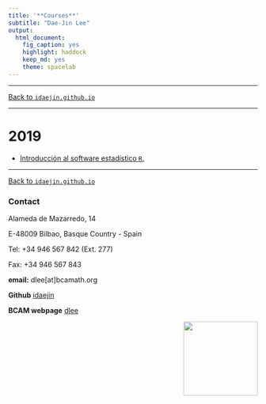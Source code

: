 ```yaml
---
title: '**Courses**'
subtitle: "Dae-Jin Lee"
output:
  html_document:
    fig_caption: yes
    highlight: haddock
    keep_md: yes
    theme: spacelab
---
```


----------------------------

[Back to `idaejin.github.io`](http://idaejin.github.io/)

----------------------------

# 2019

 + [Introducción al software estadístico `R`.](http://idaejin.github.io/courses/R/2019/)


------------------------------------      
[Back to `idaejin.github.io`](http://idaejin.github.io/)

### Contact

Alameda de Mazarredo, 14

E-48009 Bilbao, Basque Country - Spain

Tel: +34 946 567 842 (Ext. 277)

Fax: +34 946 567 843

**email:** dlee[at]bcamath.org

**Github** [idaejin](https://github.com/idaejin/)

**BCAM webpage** [dlee](http://www.bcamath.org/en/people/dlee)

<img src="http://www.bcamath.org/public_images/logo_bcam.jpg" style="width: 150px;" align="right">
